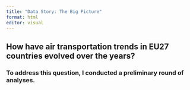 ```yaml
---
title: "Data Story: The Big Picture"
format: html
editor: visual
---
```


## How have air transportation trends in EU27 countries evolved over the years?

### To address this question, I conducted a preliminary round of analyses.
